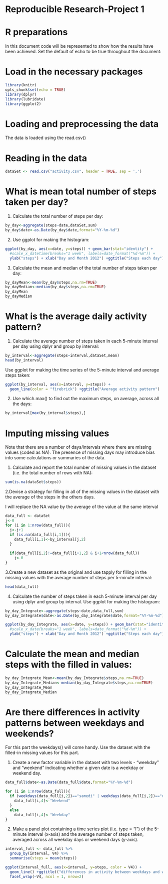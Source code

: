 # Reproducible Research-Project 1

# R preparations
In this document code will be represented to show how the results have been achieved. Set the default of echo to be true throughout the document:

# Load in the necessary packages
```r
library(knitr)
opts_chunk$set(echo = TRUE)
library(dplyr)
library(lubridate)
library(ggplot2)
```

# Loading and preprocessing the data
The data is loaded using the read.csv()

# Reading in the data
```r
dataSet <- read.csv("activity.csv", header = TRUE, sep = ',')
```


# What is mean total number of steps taken per day?
1. Calculate the total number of steps per day:

```r
by_day<-aggregate(steps~date,dataSet,sum)
by_day$date<-as.Date(by_day$date,format="%Y-%m-%d")
```

2. Use ggplot for making the histogram:

```r
ggplot(by_day, aes(x=date, y=steps)) + geom_bar(stat="identity") +
  #scale_x_datetime(breaks="1 week", labels=date_format("%d-%m")) +
  ylab("steps") + xlab("Day and Month 2012") +ggtitle("Steps each day")
```

3. Calculate the mean and median of the total number of steps taken per day:

```r
by_dayMean<-mean(by_day$steps,na.rm=TRUE)
by_dayMedian<-median(by_day$steps,na.rm=TRUE)
by_dayMean
by_dayMedian
```


# What is the average daily activity pattern?
1. Calculate the average number of steps taken in each 5-minute interval per day using dplyr and group by interval:

```r
by_interval<-aggregate(steps~interval,dataSet,mean)
head(by_interval)
```

Use ggplot for making the time series of the 5-minute interval and average steps taken:

```r
ggplot(by_interval, aes(x=interval, y=steps)) +
  geom_line(color = "firebrick") +ggtitle("Average activity pattern")
```

2. Use which.max() to find out the maximum steps, on average, across all the days:

```r
by_interval[max(by_interval$steps),]
```


# Imputing missing values
Note that there are a number of days/intervals where there are missing values (coded as NA). The presence of missing days may introduce bias into some calculations or summaries of the data.


1. Calculate and report the total number of missing values in the dataset (i.e. the total number of rows with NA):
```r
sum(is.na(dataSet$steps))
```

2.Devise a strategy for filling in all of the missing values in the dataset with the average of the steps in the others days. 

I will replace the NA value by the average of the value at the same interval


```r
data_full <- dataSet
j<-0
for (i in 1:nrow(data_full)){
  j<-j+1
  if (is.na(data_full[i,1])){
    data_full[i,1]<-by_interval[j,2]
  }
  
  if(data_full[i,2]!=data_full[i+1,2] & i+1<nrow(data_full))
    j<-0
}
```


3.Create a new dataset as the original and use tapply for filling in the missing        values with the average number of steps per 5-minute interval:
```r
head(data_full)
```


4. Calculate the number of steps taken in each 5-minute interval per day using dplyr     and group by interval. Use ggplot for making the histogram:
```r
by_day_Integrate<-aggregate(steps~date,data_full,sum)
by_day_Integrate$date<-as.Date(by_day_Integrate$date,format="%Y-%m-%d")
```


```r
ggplot(by_day_Integrate, aes(x=date, y=steps)) + geom_bar(stat="identity") +
  #scale_x_date(breaks="1 week", labels=date_format("%d-%m")) +
  ylab("steps") + xlab("Day and Month 2012") +ggtitle("Steps each day")
```

# Calculate the mean and median steps with the filled in values:
```r
by_day_Integrate_Mean<-mean(by_day_Integrate$steps,na.rm=TRUE)
by_day_Integrate_Median<-median(by_day_Integrate$steps,na.rm=TRUE)
by_day_Integrate_Mean
by_day_Integrate_Median
```



# Are there differences in activity patterns between weekdays and weekends?
For this part the weekdays() will come handy. Use the dataset with the filled-in missing values for this part.

1. Create a new factor variable in the dataset with two levels - “weekday” and           “weekend” indicating whether a given date is a weekday or weekend day.
```r
data_full$date<-as.Date(data_full$date,format="%Y-%m-%d")

for (i in 1:nrow(data_full)){
  if (weekdays(data_full[i,2])=="samedi" | weekdays(data_full[i,2])=="dimanche"){
    data_full[i,4]<-"Weekend"
  }
  else
    data_full[i,4]<-"Weekday"
}

```

2. Make a panel plot containing a time series plot (i.e. type = "l") of the 5-minute     interval (x-axis) and the average number of steps taken, averaged across all          weekday days or weekend days (y-axis).
```r
interval_full <- data_full %>%
  group_by(interval, V4) %>%
  summarise(steps = mean(steps))

ggplot(interval_full, aes(x=interval, y=steps, color = V4)) +
  geom_line() +ggtitle(("differences in activity between weekdays and weekends"))+
  facet_wrap(~V4, ncol = 1, nrow=2)

```